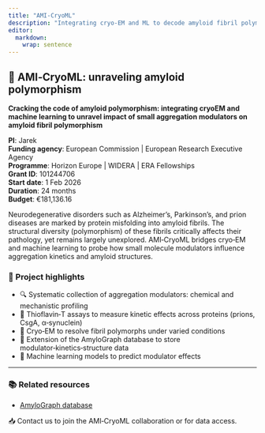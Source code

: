 ```yaml
---
title: "AMI‑CryoML"
description: "Integrating cryo‑EM and ML to decode amyloid fibril polymorphism."
editor: 
  markdown: 
    wrap: sentence
---
```


## 🧠 AMI‑CryoML: unraveling amyloid polymorphism

**Cracking the code of amyloid polymorphism: integrating cryoEM and machine learning to unravel impact of small aggregation modulators on amyloid fibril polymorphism**

**PI**: Jarek  
**Funding agency**: European Commission | European Research Executive Agency  
**Programme**: Horizon Europe | WIDERA | ERA Fellowships  
**Grant ID**: 101244706  
**Start date**: 1 Feb 2026  
**Duration**: 24 months  
**Budget**: €181,136.16  

Neurodegenerative disorders such as Alzheimer's, Parkinson’s, and prion diseases are marked by protein misfolding into amyloid fibrils. The structural diversity (polymorphism) of these fibrils critically affects their pathology, yet remains largely unexplored. AMI‑CryoML bridges cryo‑EM and machine learning to probe how small molecule modulators influence aggregation kinetics and amyloid structures.

### 📌 Project highlights

- 🔍 Systematic collection of aggregation modulators: chemical and mechanistic profiling  
- 🧪 Thioflavin‑T assays to measure kinetic effects across proteins (prions, CsgA, α‑synuclein)  
- 🧬 Cryo‑EM to resolve fibril polymorphs under varied conditions  
- 💾 Extension of the AmyloGraph database to store modulator‑kinetics‑structure data  
- 🤖 Machine learning models to predict modulator effects  

---

### 📚 Related resources

- [AmyloGraph database](https://amylograph.org)  

📥 Contact us to join the AMI‑CryoML collaboration or for data access.




